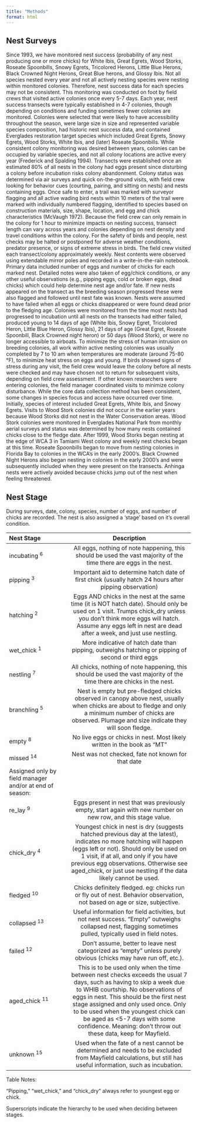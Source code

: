 ```yaml
---
title: "Methods"
format: html
---
```


## Nest Surveys

Since 1993, we have monitored nest success (probability of any nest producing one or more chicks) for White Ibis, Great Egrets, Wood Storks, Roseate Spoonbills, Snowy Egrets, Tricolored Herons, Little Blue Herons, Black Crowned Night Herons, Great Blue herons, and Glossy Ibis. Not all species nested every year and not all actively nesting species were nesting within monitored colonies. Therefore, nest success data for each species may not be consistent. This monitoring was conducted on foot by field crews that visited active colonies once every 5-7 days. Each year, nest success transects were typically established in 4-7 colonies, though depending on conditions and funding sometimes fewer colonies are monitored. Colonies were selected that were likely to have accessibility throughout the season, were large size in size and represented variable species composition, had historic nest success data, and contained Everglades restoration target species which included Great Egrets, Snowy Egrets, Wood Storks, White Ibis, and (later) Roseate Spoonbills. While consistent colony monitoring was desired between years, colonies can be occupied by variable species, and not all colony locations are active every year (Frederick and Spalding 1994). Transects were established once an estimated 80% of all nests in the colony had eggs present since disturbing a colony before incubation risks colony abandonment. Colony status was determined via air surveys and quick on-the-ground visits, with field crew looking for behavior cues (courting, pairing, and sitting on nests) and nests containing eggs. Once safe to enter, a trail was marked with surveyor flagging and all active wading bird nests within 10 meters of the trail were marked with individually numbered flagging, identified to species based on construction materials, size, shape, location, and egg and chick characteristics (McVaugh 1972). Because the field crew can only remain in the colony for 1 hour to minimize impacts on nesting success, transect length can vary across years and colonies depending on nest density and travel conditions within the colony. For the safety of birds and people, nest checks may be halted or postponed for adverse weather conditions, predator presence, or signs of extreme stress in birds. The field crew visited each transect/colony approximately weekly. Nest contents were observed using extendable mirror poles and recorded in a write-in-the-rain notebook. Primary data included number of eggs and number of chicks for each marked nest. Detailed notes were also taken of egg/chick conditions, or any other useful observations (e.g., pipping eggs, cold or broken eggs, dead chicks) which could help determine nest age and/or fate. If new nests appeared on the transect as the breeding season progressed these were also flagged and followed until nest fate was known. Nests were assumed to have failed when all eggs or chicks disappeared or were found dead prior to the fledging age. Colonies were monitored from the time most nests had progressed to incubation until all nests on the transects had either failed, produced young to 14 days of age (White Ibis, Snowy Egret, Tricolored Heron, Little Blue Heron, Glossy Ibis), 21 days of age (Great Egret, Roseate Spoonbill, Black Crowned night heron) or 50 days (Wood Stork), or were no longer accessible to airboats. To minimize the stress of human intrusion on breeding colonies, all work within active nesting colonies was usually completed by 7 to 10 am when temperatures are moderate (around 75-80 °F), to minimize heat stress on eggs and young. If birds showed signs of stress during any visit, the field crew would leave the colony before all nests were checked and may have chosen not to return for subsequent visits, depending on field crew assessment. If other known researchers were entering colonies, the field manager coordinated visits to minimize colony disturbance. While the core data collection method has been consistent, some changes in species focus and access have occurred over time. Initially, species of interest included Great Egrets, White Ibis, and Snowy Egrets. Visits to Wood Stork colonies did not occur in the earlier years because Wood Storks did not nest in the Water Conservation areas. Wood Stork colonies were monitored in Everglades National Park from monthly aerial surveys and status was determined by how many nests contained chicks close to the fledge date. After 1999, Wood Storks began nesting at the edge of WCA 3 in Tamiami West colony and weekly nest checks began at this time. Roseate Spoonbills began to move from nesting colonies in Florida Bay to colonies in the WCA's in the early 2000's. Black Crowned Night Herons also began nesting in colonies in the early 2000's and were subsequently included when they were present on the transects. Anhinga nests were actively avoided because chicks jump out of the nest when feeling threatened.

## Nest Stage

During surveys, date, colony, species, number of eggs, and number of chicks are recorded. The nest is also assigned a 'stage' based on it's overall condition.

| Nest Stage                                              |                                                                                                                                                                                        Description                                                                                                                                                                                         |
|:-----------------------|:----------------------------------------------:|
| incubating ^6^                                          |                                                                                                                                     All eggs, nothing of note happening, this should be used the vast majority of the time there are eggs in the nest.                                                                                                                                     |
| pipping ^3^                                             |                                                                                                                                          Important aid to determine hatch date of first chick (usually hatch 24 hours after pipping observation)                                                                                                                                           |
| hatching ^2^                                            |                                                                       Eggs AND chicks in the nest at the same time (it is NOT hatch date). Should only be used on 1 visit. Trumps chick_dry unless you don't think more eggs will hatch. Assume any eggs left in nest are dead after a week, and just use nestling.                                                                        |
| wet_chick ^1^                                           |                                                                                                                                             More indicative of hatch date than pipping, outweighs hatching or pipping of second or third eggs                                                                                                                                              |
| nestling ^7^                                            |                                                                                                                                   All chicks, nothing of note happening, this should be used the vast majority of the time there are chicks in the nest.                                                                                                                                   |
| branchling ^5^                                          |                                                                                       Nest is empty but pre-fledged chicks observed in canopy above nest, usually when chicks are about to fledge and only a minimum number of chicks are observed. Plumage and size indicate they will soon fledge.                                                                                       |
| empty ^8^                                               |                                                                                                                                                          No live eggs or chicks in nest. Most likely written in the book as "MT"                                                                                                                                                           |
| missed ^14^                                             |                                                                                                                                                                     Nest was not checked, fate not known for that date                                                                                                                                                                     |
| Assigned only by field manager and/or at end of season: |                                                                                                                                                                                                                                                                                                                                                                                            |
| re_lay ^9^                                              |                                                                                                                                       Eggs present in nest that was previously empty, start again with new number on new row, and this stage value.                                                                                                                                        |
| chick_dry ^4^                                           |                                    Youngest chick in nest is dry (suggests hatched previous day at the latest), indicates no more hatching will happen (eggs left or not). Should only be used on 1 visit, if at all, and only if you have previous egg observations. Otherwise see aged_chick, or just use nestling if the data likely cannot be used.                                    |
| fledged ^10^                                            |                                                                                                                                 Chicks definitely fledged. eg: chicks run or fly out of nest. Behavior observation, not based on age or size, subjective.                                                                                                                                  |
| collapsed ^13^                                          |                                                                                                                 Useful information for field activities, but not nest success. "Empty" outweighs collapsed nest, flagging sometimes pulled, typically used in field notes.                                                                                                                 |
| failed ^12^                                             |                                                                                                                                      Don't assume, better to leave nest categorized as "empty" unless purely obvious (chicks may have run off, etc.).                                                                                                                                      |
| aged_chick ^11^                                         | This is to be used only when the time between nest checks exceeds the usual 7 days, such as having to skip a week due to WHIB courtship. No observations of eggs in nest. This should be the first nest stage assigned and only used once. Only to be used when the youngest chick can be aged as \<5-7 days with some confidence. Meaning: don't throw out these data, keep for Mayfield. |
| unknown ^15^                                            |                                                                                                                Used when the fate of a nest cannot be determined and needs to be excluded from Mayfield calculations, but still has useful information, such as incubation.                                                                                                                |

Table Notes:

"Pipping," "wet_chick," and "chick_dry" always refer to youngest egg or chick.

Superscripts indicate the hierarchy to be used when deciding between stages.
